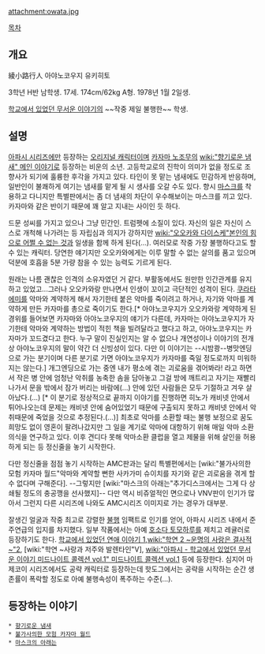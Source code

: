 attachment:owata.jpg


[[목차]]

== 개요 ==
綾小路行人
아야노코우지 유키히토

3학년 H반 남학생. 17세. 174cm/62kg A형. 1978년 1월 2일생.

[[학교에서 있었던 무서운 이야기]]의 ~~작중 제일 불행한~~ 학생. 

== 설명 ==
[[아파시 시리즈]]에만 등장하는 [[오리지널 캐릭터]]이며 [[카자마 노조무]]의 [[wiki:"향기로운 냄새" 메인 이야기]]로 등장하는 비운의 소년. 고등학교로의 진학이 의미가 없을 정도로 조향사가 되기에 훌륭한 후각을 가지고 있다. 타인이 못 맡는 냄새에도 민감하게 반응하며, 일반인이 불쾌하게 여기는 냄새를 맡게 될 시 생사를 오갈 수도 있다. 향시 [[마스크]]를 착용하고 다니지만 특별판에서는 좀 더 냄새의 차단이 우수해보이는 마스크를 끼고 있다. 카자마와 같은 반이기 때문에 꽤 알고 지내는 사이인 듯 하다.

드문 성씨를 가지고 있으나 그냥 민간인. 트럼펫에 소질이 있다. 자신의 일은 자신이 스스로 개척해 나가려는 등 자립심과 의지가 강하지만 [[wiki:"오오카와 다이스케"본인의 힘으로 어쩔 수 없는 것]]과 일생을 함께 하게 된다(…). 여러모로 작중 가장 불행하다고도 할 수 있는 캐릭터. 당연한 얘기지만 오오카와에게는 이루 말할 수 없는 살의를 품고 있으며 덕분에 호흡을 5분 가량 참을 수 있는 능력도 기르게 된다.

원래는 나름 괜찮은 인격의 소유자였던 거 같다. 부활동에서도 원만한 인간관계를 유지하고 있었고...그러나 오오카와랑 만나면서 인생이 꼬이고 극단적인 성격이 된다. [[쿠라타 에미]]를 악마와 계약하게 해서 자기한테 붙은 악마를 죽이려고 하거나, 자기와 악마를 계약하게 만든 카자마를 총으로 죽이기도 한다.[* 아야노코우지가 오오카와랑 계약하게 된 경위를 들어보면 카자마와 아야노코우지의 얘기가 다른데, 카자마는 아야노코우지가 자기한테 악마와 계약하는 방법이 적힌 책을 빌려달라고 했다고 하고, 아야노코우지는 카자마가 꼬드겼다고 한다. 누구 말이 진실인지는 알 수 없으나 개연성이나 이야기의 전개상 아야노코우지의 말이 약간 더 신빙성이 있다. 다만 이 이야기는 --시밤쾅--병맛엔딩으로 가는 분기이며 다른 분기로 가면 아야노코우지가 카자마를 죽일 정도로까지 미워하지는 않는다.] 개그엔딩으로 가는 중엔 내가 평소에 겪는 괴로움을 겪어봐라! 라고 하면서 작은 병 안에 엄청난 악취를 농축한 솜을 담아놓고 그걸 방에 깨트리고 자기는 재빨리 나가서 문을 밖에서 잠가 버리는 바람에(...) 안에 있던 사람들은 모두 기절하고 겨우 살아났다.(...) [* 이 분기로 정상적으로 끝까지 이야기를 진행하면 히노가 캐비넷 안에서 튀어나오는데 문제는 캐비넷 안에 숨어있었기 때문에 구출되지 못하고 캐비넷 안에서 악취때문에 죽었을 것으로 추정된다.(...)] 최초로 악마를 소환할 때는 불행 보정으로 꿈도 희망도 없이 영혼이 팔려나갔지만 그 일을 계기로 악마에 대항하기 위해 매일 악마 소환 의식을 연구하고 있다. 이후 견디다 못해 악마소환 클럽을 열고 제물을 위해 살인을 허용하게 되는 등 정신줄을 놓기 시작한다.

다만 정신줄을 점점 놓기 시작하는 AMC판과는 달리 특별편에서는 [wiki:"불가사의한 모험 카자마 월드"악마와 계약할 뻔한 사카가미 슈이치를 자기와 같은 괴로움을 겪게 할 수 없다며 구해준다]. --그렇지만 [wiki:"마스크의 아래는"추가디스크에서는 그게 다 상쇄될 정도의 충공깽을 선사했지]-- 다만 역시 비쥬얼적인 면으로나 VNV판이 인기가 많아서 그런지 다른 시리즈에 나와도 AMC시리즈 이미지로 가는 경우가 대부분.

잘생긴 얼굴과 작중 최고로 강렬한 [[불행]] 임팩트로 인기를 얻어, 아파시 시리즈 내에서 준 주연급의 입지를 차지했다. 일부 작품에서는 아예 [[호소다 토모하루]]를 제치고 레귤러로 등장하기도 한다. [[학교에서 있었던 연애 이야기 1]],[[wiki:"학연 2 ~운명의 사랑은 결사적~"2]], [wiki:"학연 ~사랑과 저주와 발렌타인"V], [[wiki:"아파시 - 학교에서 있었던 무서운 이야기 미드나이트 콜렉션 vol.1" 미드나이트 콜렉션 vol.1]] 등에 등장한다. 심지어 마제코이 시리즈에서도 공략 캐릭터로 등장하는데 핫도그에서는 공략을 시작하는 순간 생존률이 폭락할 정도로 아예 불행속성이 폭주하는 수준(…).

== 등장하는 이야기 ==
 * [[향기로운 냄새]]
 * [[불가사의한 모험 카자마 월드]]
 * [[마스크의 아래는]]
